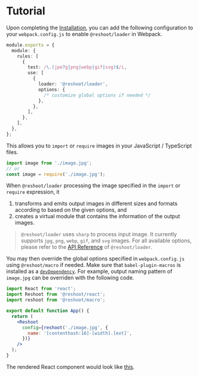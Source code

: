 

<Meta title="Documentation/Tutorial" />

# Tutorial

Upon completing the [Installation](?path=/docs/documentation-installation--page), you can add the following configuration to your `webpack.config.js` to enable `@reshoot/loader` in Webpack.

```typescript
module.exports = {
  module: {
    rules: [
      {
        test: /\.(jpe?g|png|webp|gif|svg)$/i,
        use: [
          {
            loader: '@reshoot/loader',
            options: {
              /* customize global options if needed */
            },
          },
        ],
      },
    ],
  },
};
```

This allows you to `import` or `require` images in your JavaScript / TypeScript files.

```typescript
import image from './image.jpg';
// or
const image = require('./image.jpg');
```

When `@reshoot/loader` processing the image specified in the `import` or `require` expression, it

1. transforms and emits output images in different sizes and formats according to based on the given options, and
2. creates a virtual module that contains the information of the output images.

> `@reshoot/loader` uses `sharp` to process input image. It currently supports `jpg`, `png`, `webp`, `gif`, and `svg` images. For all available options, please refer to the [API Reference](/?path=/docs/documentation-api-reference-reshoot／loader--page) of `@reshoot/loader`.

You may then override the global options specified in `webpack.config.js` using `@reshoot/macro` if needed. Make sure that `babel-plugin-macros` is installed as a [`devDependency`](?path=/docs/documentation-installation--page). For example, output naming pattern of `image.jpg` can be overriden with the following code.

```jsx
import React from 'react';
import Reshoot from '@reshoot/react';
import reshoot from '@reshoot/macro';

export default function App() {
  return (
    <Reshoot
      config={reshoot('./image.jpg', {
        name: '[contenthash:16]-[width].[ext]',
      })}
    />
  );
}
```

The rendered React component would look like [this](?path=/story/live-demo-component--image-accessible).
